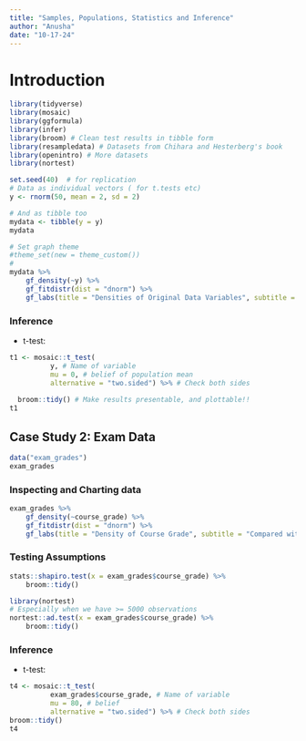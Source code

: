 ```yaml
---
title: "Samples, Populations, Statistics and Inference"
author: "Anusha"
date: "10-17-24"
---
```


# Introduction

```r
library(tidyverse)
library(mosaic)
library(ggformula)
library(infer)
library(broom) # Clean test results in tibble form
library(resampledata) # Datasets from Chihara and Hesterberg's book
library(openintro) # More datasets
library(nortest)
```

```r
set.seed(40)  # for replication
# Data as individual vectors ( for t.tests etc)
y <- rnorm(50, mean = 2, sd = 2)

# And as tibble too
mydata <- tibble(y = y)
mydata
```

```r
# Set graph theme
#theme_set(new = theme_custom())
#
mydata %>%
    gf_density(~y) %>%
    gf_fitdistr(dist = "dnorm") %>%
    gf_labs(title = "Densities of Original Data Variables", subtitle = "Compared with Normal Density")
```

### Inference

-   t-test:

```r
t1 <- mosaic::t_test(
          y, # Name of variable
          mu = 0, # belief of population mean
          alternative = "two.sided") %>% # Check both sides
  
  broom::tidy() # Make results presentable, and plottable!!
t1
```

## Case Study 2: Exam Data

```r
data("exam_grades")
exam_grades
```

### Inspecting and Charting data

```r
exam_grades %>%
    gf_density(~course_grade) %>%
    gf_fitdistr(dist = "dnorm") %>%
    gf_labs(title = "Density of Course Grade", subtitle = "Compared with Normal Density")


```

### Testing Assumptions

```r
stats::shapiro.test(x = exam_grades$course_grade) %>%
    broom::tidy()
```

```r
library(nortest)
# Especially when we have >= 5000 observations
nortest::ad.test(x = exam_grades$course_grade) %>%
    broom::tidy()
```

### Inference

-   t-test:

```r
t4 <- mosaic::t_test(
          exam_grades$course_grade, # Name of variable
          mu = 80, # belief
          alternative = "two.sided") %>% # Check both sides
broom::tidy()
t4
```
